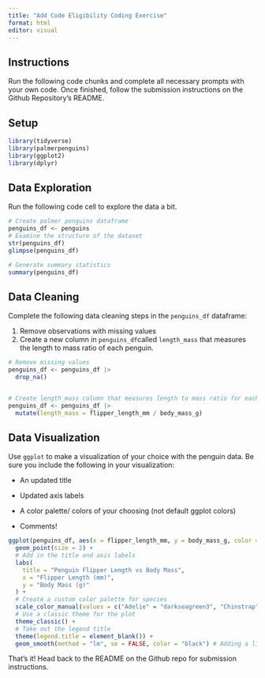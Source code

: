 ```yaml
---
title: "Add Code Eligibility Coding Exercise"
format: html
editor: visual
---
```


## Instructions

Run the following code chunks and complete all necessary prompts with your own code. Once finished, follow the submission instructions on the Github Repository's README.

## Setup

```r
library(tidyverse)
library(palmerpenguins)
library(ggplot2)
library(dplyr)
```

## Data Exploration

Run the following code cell to explore the data a bit.

```r


# Create palmer penguins dataframe
penguins_df <- penguins
# Examine the structure of the dataset
str(penguins_df)
glimpse(penguins_df)

# Generate summary statistics
summary(penguins_df)

```

## Data Cleaning

Complete the following data cleaning steps in the `penguins_df` dataframe:

1.  Remove observations with missing values
2.  Create a new column in `penguins_df`called `length_mass` that measures the length to mass ratio of each penguin.

```r

# Remove missing values
penguins_df <- penguins_df |>
  drop_na()


# Create length_mass column that measures length to mass ratio for each penguin
penguins_df <- penguins_df |>
  mutate(length_mass = flipper_length_mm / body_mass_g)
```

## Data Visualization

Use `ggplot` to make a visualization of your choice with the penguin data. Be sure you include the following in your visualization:

-   An updated title

-   Updated axis labels

-   A color palette/ colors of your choosing (not default ggplot colors)

-   Comments!

```r
ggplot(penguins_df, aes(x = flipper_length_mm, y = body_mass_g, color = species)) +
  geom_point(size = 2) +
  # Add in the title and axis labels
  labs(
    title = "Penguin Flipper Length vs Body Mass",
    x = "Flipper Length (mm)",
    y = "Body Mass (g)"
  ) +
  # Create a custom color palette for species
  scale_color_manual(values = c("Adelie" = "darkseagreen3", "Chinstrap" = "darkslategray", "Gentoo" = "darkturquoise")) +
  # Use a classic theme for the plot
  theme_classic() +
  # Take out the legend title
  theme(legend.title = element_blank()) +
  geom_smooth(method = "lm", se = FALSE, color = "black") # Adding a linear model line
```

That's it! Head back to the README on the Github repo for submission instructions.
